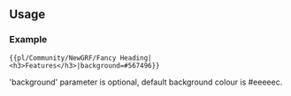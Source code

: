 <includeonly><div style="background:{{{background|#eeeeec}}}; padding:0px 5px 0px; -moz-border-radius-topright:25px; border-top-right-radius:25px;">
{{{1}}}
</div></includeonly>
<noinclude>
==Usage==

===Example===
{{pl/Community/NewGRF/Fancy Heading|<h3>Features</h3>|background=#567496}}

<pre>{{pl/Community/NewGRF/Fancy Heading|<h3>Features</h3>|background=#567496}}</pre>
'background' parameter is optional, default background colour is #eeeeec.

</noinclude>